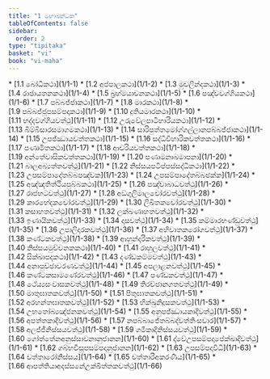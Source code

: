 ```yaml
---
title: "1 මහාඛන්ධක"
tableOfContents: false
sidebar:
  order: 2
type: "tipitaka"
basket: "vi"
book: "vi-maha"
---
```



<DynamicBreadcrumb />



<TableOfContents book="vi-maha" section="1">
* [1.1 බෝධිකථා](1/1-1)
* [1.2 අජපාලකථා](1/1-2)
* [1.3 මුචලින්දකථා](1/1-3)
* [1.4 රාජායතනකථා](1/1-4)
* [1.5 බ්‍රහ්මයාචනකථා](1/1-5)
* [1.6 පඤ්චවග්ගියකථා](1/1-6)
* [1.7 පබ්බජ්ජාකථා](1/1-7)
* [1.8 මාරකථා](1/1-8)
* [1.9 පබ්බජ්ජූපසම්පදාකථා](1/1-9)
* [1.10 දුතියමාරකථා](1/1-10)
* [1.11 භද්දවග්ගියවත්ථු](1/1-11)
* [1.12 උරුවේලපාටිහාරියකථා](1/1-12)
* [1.13 බිම්බිසාරසමාගමකථා](1/1-13)
* [1.14 සාරිපුත්තමෝග්ගල්ලානපබ්බජ්ජාකථා](1/1-14)
* [1.15 උපජ්ඣායවත්තකථා](1/1-15)
* [1.16 සද්ධිවිහාරිකවත්තකථා](1/1-16)
* [1.17 පණාමිතකථා](1/1-17)
* [1.18 ආචරියවත්තකථා](1/1-18)
* [1.19 අන්තේවාසිකවත්තකථා](1/1-19)
* [1.20 පණාමනාඛමාපනා](1/1-20)
* [1.21 බාලඅබ්‍යත්තවත්ථු](1/1-21)
* [1.22 නිස්සයපටිප්පස්සද්ධිකථා](1/1-22)
* [1.23 උපසම්පාදේතබ්බපඤ්චක](1/1-23)
* [1.24 උපසම්පාදේතබ්බඡක්ක](1/1-24)
* [1.25 අඤ්ඤතිත්ථියපුබ්බකථා](1/1-25)
* [1.26 පඤ්චාබාධවත්ථු](1/1-26)
* [1.27 රාජභටවත්ථු](1/1-27)
* [1.28 අඞ්ගුලිමාලචෝරවත්ථු](1/1-28)
* [1.29 කාරභේදකචෝරවත්ථු](1/1-29)
* [1.30 ලිඛිතකචෝරවත්ථු](1/1-30)
* [1.31 කසාහතවත්ථු](1/1-31)
* [1.32 ලක්ඛණාහතවත්ථු](1/1-32)
* [1.33 ඉණායිකවත්ථු](1/1-33)
* [1.34 දාසවත්ථු](1/1-34)
* [1.35 කම්මාරභණ්ඩුවත්ථු](1/1-35)
* [1.36 උපාලිදාරකවත්ථු](1/1-36)
* [1.37 අහිවාතකරෝගවත්ථු](1/1-37)
* [1.38 කණ්ටකවත්ථු](1/1-38)
* [1.39 ආහුන්දරිකවත්ථු](1/1-39)
* [1.40 නිස්සයමුච්චනකකථා](1/1-40)
* [1.41 රාහුලවත්ථු](1/1-41)
* [1.42 සික්ඛාපදකථා](1/1-42)
* [1.43 දණ්ඩකම්මවත්ථු](1/1-43)
* [1.44 අනාපුච්ඡාවරණවත්ථු](1/1-44)
* [1.45 අපලාළනවත්ථු](1/1-45)
* [1.46 කණ්ටකසාමණේරවත්ථු](1/1-46)
* [1.47 පණ්ඩකවත්ථු](1/1-47)
* [1.48 ථේය්‍යසංවාසකවත්ථු](1/1-48)
* [1.49 තිරච්ඡානගතවත්ථු](1/1-49)
* [1.50 මාතුඝාතකවත්ථු](1/1-50)
* [1.51 පිතුඝාතකවත්ථු](1/1-51)
* [1.52 අරහන්තඝාතකවත්ථු](1/1-52)
* [1.53 භික්ඛුනිදූසකවත්ථු](1/1-53)
* [1.54 උභතෝබ්‍යඤ්ජනකවත්ථු](1/1-54)
* [1.55 අනුපජ්ඣායකාදිවත්ථු](1/1-55)
* [1.56 අපත්තකාදිවත්ථු](1/1-56)
* [1.57 නපබ්බාජේතබ්බද්වත්තිංසවාර](1/1-57)
* [1.58 අලජ්ජීනිස්සයවත්ථු](1/1-58)
* [1.59 ගමිකාදිනිස්සයවත්ථු](1/1-59)
* [1.60 ගෝත්තේනඅනුස්සාවනානුජානන](1/1-60)
* [1.61 ද්වේඋපසම්පදාපේක්ඛාදිවත්ථු](1/1-61)
* [1.62 ගබ්භවීසූපසම්පදානුජානන](1/1-62)
* [1.63 උපසම්පදාවිධි](1/1-63)
* [1.64 චත්තාරෝනිස්සය](1/1-64)
* [1.65 චත්තාරිඅකරණීය](1/1-65)
* [1.66 ආපත්තියාඅදස්සනේඋක්ඛිත්තකවත්ථු](1/1-66)
</TableOfContents>